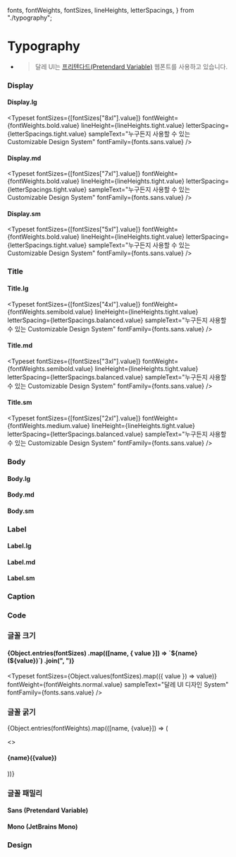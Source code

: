   fonts,
  fontWeights,
  fontSizes,
  lineHeights,
  letterSpacings,
} from "./typography";

# Typography

- > 달레 UI는 [프리텐다드(Pretendard Variable)](https://github.com/orioncactus/pretendard) 웹폰트를 사용하고 있습니다.

### Display

#### Display.lg

<Typeset
  fontSizes={[fontSizes["8xl"].value]}
  fontWeight={fontWeights.bold.value}
  lineHeight={lineHeights.tight.value}
  letterSpacing={letterSpacings.tight.value}
  sampleText="누구든지 사용할 수 있는 Customizable Design System"
  fontFamily={fonts.sans.value}
/>

#### Display.md

<Typeset
  fontSizes={[fontSizes["7xl"].value]}
  fontWeight={fontWeights.bold.value}
  lineHeight={lineHeights.tight.value}
  letterSpacing={letterSpacings.tight.value}
  sampleText="누구든지 사용할 수 있는 Customizable Design System"
  fontFamily={fonts.sans.value}
/>

#### Display.sm

<Typeset
  fontSizes={[fontSizes["5xl"].value]}
  fontWeight={fontWeights.bold.value}
  lineHeight={lineHeights.tight.value}
  letterSpacing={letterSpacings.tight.value}
  sampleText="누구든지 사용할 수 있는 Customizable Design System"
  fontFamily={fonts.sans.value}
/>

### Title

#### Title.lg

<Typeset
  fontSizes={[fontSizes["4xl"].value]}
  fontWeight={fontWeights.semibold.value}
  lineHeight={lineHeights.tight.value}
  letterSpacing={letterSpacings.balanced.value}
  sampleText="누구든지 사용할 수 있는 Customizable Design System"
  fontFamily={fonts.sans.value}
/>

#### Title.md

<Typeset
  fontSizes={[fontSizes["3xl"].value]}
  fontWeight={fontWeights.semibold.value}
  lineHeight={lineHeights.tight.value}
  letterSpacing={letterSpacings.balanced.value}
  sampleText="누구든지 사용할 수 있는 Customizable Design System"
  fontFamily={fonts.sans.value}
/>

#### Title.sm

<Typeset
  fontSizes={[fontSizes["2xl"].value]}
  fontWeight={fontWeights.medium.value}
  lineHeight={lineHeights.tight.value}
  letterSpacing={letterSpacings.balanced.value}
  sampleText="누구든지 사용할 수 있는 Customizable Design System"
  fontFamily={fonts.sans.value}
/>

### Body

#### Body.lg

<Typeset
  fontSizes={[fontSizes.lg.value]}
  fontWeight={fontWeights.normal.value}
  lineHeight={lineHeights.balanced.value}
  letterSpacing={letterSpacings.balanced.value}
  sampleText="누구든지 사용할 수 있는 Customizable Design System"
  fontFamily={fonts.sans.value}
/>

#### Body.md

<Typeset
  fontSizes={[fontSizes.md.value]}
  fontWeight={fontWeights.normal.value}
  lineHeight={lineHeights.balanced.value}
  letterSpacing={letterSpacings.balanced.value}
  sampleText="누구든지 사용할 수 있는 Customizable Design System"
  fontFamily={fonts.sans.value}
/>

#### Body.sm

<Typeset
  fontSizes={[fontSizes.sm.value]}
  fontWeight={fontWeights.semibold.value}
  lineHeight={lineHeights.balanced.value}
  letterSpacing={letterSpacings.balanced.value}
  sampleText="누구든지 사용할 수 있는 Customizable Design System"
  fontFamily={fonts.sans.value}
/>

### Label

#### Label.lg

<Typeset
  fontSizes={[fontSizes.lg.value]}
  fontWeight={fontWeights.medium.value}
  lineHeight={lineHeights.tight.value}
  letterSpacing={letterSpacings.balanced.value}
  sampleText="누구든지 사용할 수 있는 Customizable Design System"
  fontFamily={fonts.sans.value}
/>

#### Label.md

<Typeset
  fontSizes={[fontSizes.md.value]}
  fontWeight={fontWeights.medium.value}
  lineHeight={lineHeights.tight.value}
  letterSpacing={letterSpacings.balanced.value}
  sampleText="누구든지 사용할 수 있는 Customizable Design System"
  fontFamily={fonts.sans.value}
/>

#### Label.sm

<Typeset
  fontSizes={[fontSizes.sm.value]}
  fontWeight={fontWeights.medium.value}
  lineHeight={lineHeights.tight.value}
  letterSpacing={letterSpacings.balanced.value}
  sampleText="누구든지 사용할 수 있는 Customizable Design System"
  fontFamily={fonts.sans.value}
/>

### Caption

<Typeset
  fontSizes={[fontSizes.xs.value]}
  fontWeight={fontWeights.medium.value}
  lineHeight={lineHeights.tight.value}
  letterSpacing={letterSpacings.balanced.value}
  sampleText="누구든지 사용할 수 있는 Customizable Design System"
  fontFamily={fonts.sans.value}
/>

### Code

<Typeset
  fontSizes={[fontSizes.sm.value]}
  fontWeight={fontWeights.medium.value}
  lineHeight={lineHeights.balanced.value}
  letterSpacing={letterSpacings.balanced.value}
  sampleText="누구든지 사용할 수 있는 Customizable Design System"
  fontFamily={fonts.mono.value}
/>

### 글꼴 크기

<h4>
  {Object.entries(fontSizes)
    .map(([name, { value }]) => `${name}(${value})`)
    .join(", ")}
</h4>

<Typeset
  fontSizes={Object.values(fontSizes).map(({ value }) => value)}
  fontWeight={fontWeights.normal.value}
  sampleText="달레 UI 디자인 System"
  fontFamily={fonts.sans.value}
/>

### 글꼴 굵기

{Object.entries(fontWeights).map(([name, {value}]) => (

<>
  <h4>
    {name}({value})
  </h4>
  <Typeset
    fontSizes={[fontSizes.md.value]}
    fontWeight={value}
    sampleText="달레 UI 디자인 System"
    fontFamily={fonts.sans.value}
  />
</>
))}

### 글꼴 패밀리

#### Sans (Pretendard Variable)

<Typeset
  fontSizes={[fontSizes.md.value]}
  fontWeight={fontWeights.normal.value}
  sampleText="깔끔하고 읽기 쉬운 본문용 폰트입니다."
  fontFamily={fonts.sans.value}
/>

#### Mono (JetBrains Mono)

<Typeset
  fontSizes={[fontSizes.md.value]}
  fontWeight={fontWeights.normal.value}
  sampleText="const code = 'monospace font for code';"
  fontFamily={fonts.mono.value}
/>

### Design

<Figma
  url="https://www.figma.com/design/mQ2ETYC6LXGOwVETov3CgO/Dale-UI-Kit?node-id=315-6541&t=X1w0G22hRQJSBhdH-4"
  collapsible={true}
  defaultCollapsed={true}
/>
